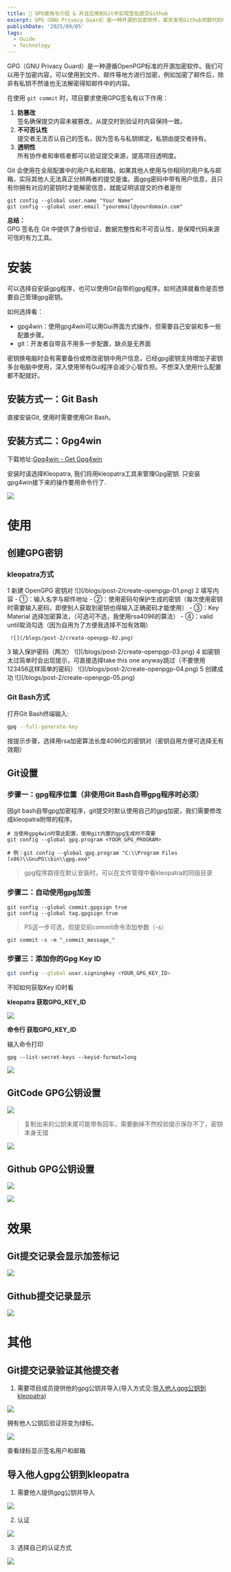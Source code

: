 ```yaml
---
title: 🚧 GPG使用与介绍 & 并且应用到Git中实现签名提交Github
excerpt: GPG（GNU Privacy Guard）是一种开源的加密软件，某天发现Github贡献代码中，项目管理者和我说提交的信息请使用GPG加签后提交。那天我把GPG是什么，怎么使用全都搞清楚了一遍
publishDate: '2025/09/05'
tags:
  - Guide
  - Technology
---
```



GPG（GNU Privacy Guard）是一种遵循OpenPGP标准的开源加密软件。我们可以用于加密内容，可以使用到文件、邮件等地方进行加密，例如加密了邮件后，除非有私钥不然谁也无法解密得知邮件中的内容。

在使用 `git commit` 时，项目要求使用GPG签名有以下作用：

1. **防篡改**  
签名确保提交内容未被篡改，从提交时到验证时内容保持一致。
2. **不可否认性**  
提交者无法否认自己的签名，因为签名与私钥绑定，私钥由提交者持有。
3. **透明性**  
所有协作者和审核者都可以验证提交来源，提高项目透明度。

Git 会使用在全局配置中的用户名和邮箱，如果其他人使用与你相同的用户名与邮箱，实际其他人无法真正分辨两者的提交是谁。面gpg密码中带有用户信息，且只有你拥有对应的密钥时才能解密信息，就能证明该提交的作者是你

```shell
git config --global user.name "Your Name"
git config --global user.email "youremail@yourdomain.com"
```

**总结：**  
GPG 签名在 Git 中提供了身份验证、数据完整性和不可否认性，是保障代码来源可信的有力工具。

# 安装
可以选择自安装gpg程序，也可以使用Git自带的gpg程序。如何选择就看你是否想要自己管理gpg密钥。

如何选择看：

+ gpg4win：使用gpg4win可以用Gui界面方式操作，但需要自己安装和多一些配置步骤。
+ git：开发者自带且不用多一步配置，缺点是无界面

密钥换电脑时会有需要备份或修改密钥中用户信息，已经gpg密钥支持增加子密钥多台电脑中使用，深入使用带有Gui程序会减少心智负担。不想深入使用什么配置都不配就好。

## 安装方式一：Git Bash
直接安装Git, 使用时需要使用Git Bash。

## 安装方式二：Gpg4win
下载地址:[Gpg4win - Get Gpg4win](https://gpg4win.org/get-gpg4win.html)

安装时请选择Kleopatra, 我们将用kleopatra工具来管理Gpg密钥. 只安装gpg4win接下来的操作要用命令行了.

![](https://cdn.nlark.com/yuque/0/2025/png/594794/1756969961934-28f7c4dd-c9b8-48c1-8ce4-422e0088a543.png)

# 使用

## 创建GPG密钥
### kleopatra方式

<Steps>
  <Step>
    <StepIcon>1</StepIcon>
    <StepTitle>新建 OpenGPG 密钥对</StepTitle>
     ![](/blogs/post-2/create-openpgp-01.png)
  </Step>
  <Step>
    <StepIcon>2</StepIcon>
    <StepTitle>填写内容</StepTitle>
    - ①：输入名字与邮件地址
    - ②：使用密码句保护生成的密钥（每次使用密钥时需要输入密码，即使别人获取到密钥也得输入正确密码才能使用）
    - ③：Key Material 选择加密算法，（可选可不选，我使用rsa4096的算法）
    - ④：valid until取消勾选（因为自用为了方便我选择不加有效期）

     ![](/blogs/post-2/create-openpgp-02.png)
  </Step>
  <Step>
    <StepIcon>3</StepIcon>
    <StepTitle>输入保护密码（两次）</StepTitle>
     ![](/blogs/post-2/create-openpgp-03.png)
  </Step>
  <Step>
    <StepIcon>4</StepIcon>
    <StepTitle>如密钥太过简单时会出现提示，可直接选择take this one anyway跳过（不要使用123456这样简单的密码）</StepTitle>
     ![](/blogs/post-2/create-openpgp-04.png)
  </Step>
  <Step>
    <StepIcon>5</StepIcon>
    <StepTitle>创建成功</StepTitle>
     ![](/blogs/post-2/create-openpgp-05.png)
  </Step>
</Steps>


### Git Bash方式
打开Git Bash终端输入:

```bash
gpg --full-generate-key
```

按提示步骤，选择用rsa加密算法长度4096位的密钥对（密钥自用方便可选择无有效期）

## Git设置
### 步骤一：gpg程序位置（非使用Git Bash自带gpg程序时必须）
因git bash自带gpg加密程序，git提交时默认使用自己的gpg加密，我们需要修改成kleopatra附带的程序。

```shell
# 当使用gpg4win时需此配置，使用git内置的gpg生成时不需要
git config --global gpg.program <YOUR_GPG_PROGRAM>

# 例：git config --global gpg.program "C:\\Program Files (x86)\\GnuPG\\bin\\gpg.exe"
```

> gpg程序路径在默认安装时，可以在文件管理中看kleopatra的同级目录
>

### 步骤二：自动使用gpg加签
```shell
git config --global commit.gpgsign true
git config --global tag.gpgsign true
```



> PS这一步可选，但提交前commit命令添加参数（-s）
>

```shell
git commit -s -m "_commit_message_"
```

### 步骤三：添加你的Gpg Key ID
```bash
git config --global user.signingkey <YOUR_GPG_KEY_ID>
```

不知如何获取Key ID时看

**kleopatra 获取GPG_KEY_ID**

![](https://cdn.nlark.com/yuque/0/2025/png/594794/1745687345766-baaecf9b-a3c5-46da-aee4-6460d23fe8e9.png)

**命令行 获取GPG_KEY_ID**

输入命令打印

```shell
gpg --list-secret-keys --keyid-format=long
```

![](https://cdn.nlark.com/yuque/0/2025/png/594794/1745687480531-bf4d4f48-72b5-428e-a7f3-7c8c5693d185.png)

## GitCode GPG公钥设置
![](https://cdn.nlark.com/yuque/0/2025/png/594794/1745687837641-ce5efe1e-9529-46e2-85ac-c1ee96a982c7.png)

> 复制出来的公钥末尾可能带有回车，需要删掉不然校验提示保存不了，密钥本身无错
>

![](https://cdn.nlark.com/yuque/0/2025/png/594794/1745596495546-cfaf5181-4ac2-4395-a3e0-b0bc7e0e0dbc.png)

## Github GPG公钥设置
![](https://cdn.nlark.com/yuque/0/2025/png/594794/1745687677413-8c4640da-a4af-4d6e-9caa-d2d24941c9cc.png)

![](https://cdn.nlark.com/yuque/0/2025/png/594794/1745687753575-133ff1e1-84e2-4684-9c70-73b99b12974d.png)

# 效果
## Git提交记录会显示加签标记
![](https://cdn.nlark.com/yuque/0/2025/png/594794/1745686144407-aeb32a38-a886-4033-a297-a05c96a71ab4.png)

## Github提交记录显示
![](https://cdn.nlark.com/yuque/0/2025/png/594794/1745686250706-8ffe9418-aace-488a-9458-4f697c0b732c.png)



# 其他
## Git提交记录验证其他提交者
1. 需要项目成员提供他的gpg公钥并导入(导入方式见:[导入他人gpg公钥到kleopatra](#so7x4))

![](https://cdn.nlark.com/yuque/0/2025/png/594794/1745742160344-b6b20ce7-22e1-4c69-ba6f-1128d4aa4723.png)

拥有他人公钥后验证将变为绿标。

![](https://cdn.nlark.com/yuque/0/2025/png/594794/1745742202404-3b047ae4-448d-4165-b02d-4851652daaff.png)

查看绿标显示签名用户和邮箱

## 导入他人gpg公钥到kleopatra
1. 需要他人提供gpg公钥并导入

![](https://cdn.nlark.com/yuque/0/2025/png/594794/1745741689301-26f6aba5-6880-4152-b963-8527719fff0f.png)

2. 认证

![](https://cdn.nlark.com/yuque/0/2025/png/594794/1745741760872-86411192-a53d-4389-921c-4f59e58705ff.png)

3. 选择自己的认证方式

![](https://cdn.nlark.com/yuque/0/2025/png/594794/1745741795307-98a1de0e-21d3-4adb-86a2-c4bb56d49f84.png)

